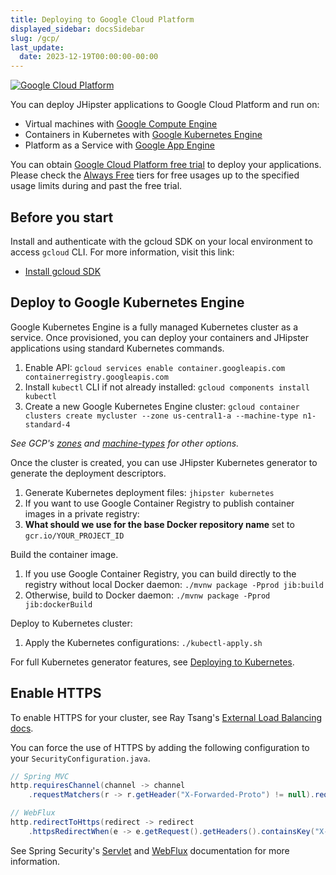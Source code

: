 ```yaml
---
title: Deploying to Google Cloud Platform
displayed_sidebar: docsSidebar
slug: /gcp/
last_update:
  date: 2023-12-19T00:00:00-00:00
---
```


[![Google Cloud Platform](/images/logo/logo-gcp.webp)](https://cloud.google.com)

You can deploy JHipster applications to Google Cloud Platform and run on:
- Virtual machines with [Google Compute Engine](https://cloud.google.com/compute/)
- Containers in Kubernetes with [Google Kubernetes Engine](https://cloud.google.com/kubernetes-engine/)
- Platform as a Service with [Google App Engine](https://cloud.google.com/appengine/)

You can obtain [Google Cloud Platform free trial](https://cloud.google.com/free) to deploy your applications. Please check the [Always Free](https://cloud.google.com/free/) tiers for free usages up to the specified usage limits during and past the free trial.


## Before you start

Install and authenticate with the gcloud SDK on your local environment to access `gcloud` CLI. For more information, visit this link:

- [Install gcloud SDK](https://cloud.google.com/sdk/install)


## Deploy to Google Kubernetes Engine

Google Kubernetes Engine is a fully managed Kubernetes cluster as a service. Once provisioned, you can deploy your containers and JHipster applications using standard Kubernetes commands.

1. Enable API: `gcloud services enable container.googleapis.com containerregistry.googleapis.com`
1. Install `kubectl` CLI if not already installed: `gcloud components install kubectl`
1. Create a new Google Kubernetes Engine cluster: `gcloud container clusters create mycluster --zone us-central1-a --machine-type n1-standard-4`

_See GCP's [zones](https://cloud.google.com/compute/docs/regions-zones/) and [machine-types](https://cloud.google.com/compute/docs/machine-types/) for other options._

Once the cluster is created, you can use JHipster Kubernetes generator to generate the deployment descriptors.

1. Generate Kubernetes deployment files: `jhipster kubernetes`
1. If you want to use Google Container Registry to publish container images in a private registry:
  1. **What should we use for the base Docker repository name** set to `gcr.io/YOUR_PROJECT_ID`

Build the container image.

1. If you use Google Container Registry, you can build directly to the registry without local Docker daemon: `./mvnw package -Pprod jib:build`
1. Otherwise, build to Docker daemon: `./mvnw package -Pprod jib:dockerBuild`

Deploy to Kubernetes cluster:

1. Apply the Kubernetes configurations: `./kubectl-apply.sh`

For full Kubernetes generator features, see [Deploying to Kubernetes](/kubernetes).


## Enable HTTPS

To enable HTTPS for your cluster, see Ray Tsang's [External Load Balancing docs](https://spring-gcp.saturnism.me/deployment/kubernetes/load-balancing/external-load-balancing). 

You can force the use of HTTPS by adding the following configuration to your `SecurityConfiguration.java`.

```java
// Spring MVC
http.requiresChannel(channel -> channel
    .requestMatchers(r -> r.getHeader("X-Forwarded-Proto") != null).requiresSecure());

// WebFlux
http.redirectToHttps(redirect -> redirect
    .httpsRedirectWhen(e -> e.getRequest().getHeaders().containsKey("X-Forwarded-Proto")));
```

See Spring Security's [Servlet](https://docs.spring.io/spring-security/site/docs/5.5.x/reference/html5/#servlet-http-redirect) and [WebFlux](https://docs.spring.io/spring-security/site/docs/5.5.x/reference/html5/#webflux-http-redirect) documentation for more information.
